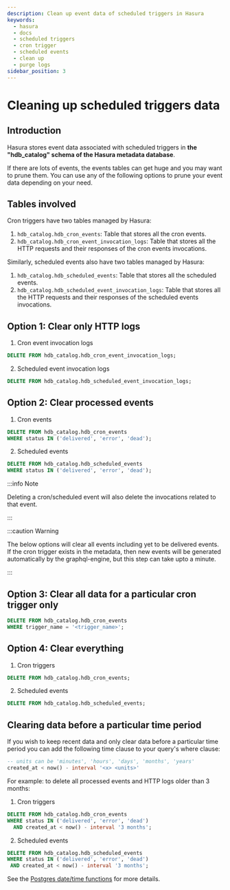 ```yaml
---
description: Clean up event data of scheduled triggers in Hasura
keywords:
  - hasura
  - docs
  - scheduled triggers
  - cron trigger
  - scheduled events
  - clean up
  - purge logs
sidebar_position: 3
---
```


# Cleaning up scheduled triggers data

## Introduction

Hasura stores event data associated with scheduled triggers in **the "hdb_catalog" schema of the Hasura metadata database**.

If there are lots of events, the events tables can get huge and you may want to prune them. You can use any of the following options to prune your event data depending on your need.

## Tables involved

Cron triggers have two tables managed by Hasura:

1. `hdb_catalog.hdb_cron_events`: Table that stores all the cron events.
2. `hdb_catalog.hdb_cron_event_invocation_logs`: Table that stores all the HTTP requests and their responses of the cron events invocations.

Similarly, scheduled events also have two tables managed by Hasura:

1. `hdb_catalog.hdb_scheduled_events`: Table that stores all the scheduled events.
2. `hdb_catalog.hdb_scheduled_event_invocation_logs`: Table that stores all the HTTP requests and their responses of the scheduled events invocations.

## Option 1: Clear only HTTP logs

1. Cron event invocation logs

```SQL
DELETE FROM hdb_catalog.hdb_cron_event_invocation_logs;
```

2. Scheduled event invocation logs

```SQL
DELETE FROM hdb_catalog.hdb_scheduled_event_invocation_logs;
```

## Option 2: Clear processed events

1. Cron events

```SQL
DELETE FROM hdb_catalog.hdb_cron_events
WHERE status IN ('delivered', 'error', 'dead');
```

2. Scheduled events

```SQL
DELETE FROM hdb_catalog.hdb_scheduled_events
WHERE status IN ('delivered', 'error', 'dead');
```

:::info Note

Deleting a cron/scheduled event will also delete the invocations related
to that event.

:::

:::caution Warning

The below options will clear all events including yet to be delivered
events. If the cron trigger exists in the metadata, then new events will
be generated automatically by the graphql-engine, but this step can take
upto a minute.

:::

## Option 3: Clear all data for a particular cron trigger only

```SQL
DELETE FROM hdb_catalog.hdb_cron_events
WHERE trigger_name = '<trigger_name>';
```

## Option 4: Clear everything

1. Cron triggers

```SQL
DELETE FROM hdb_catalog.hdb_cron_events;
```

2. Scheduled events

```SQL
DELETE FROM hdb_catalog.hdb_scheduled_events;
```

## Clearing data before a particular time period

If you wish to keep recent data and only clear data before a particular time period you can add the following time clause to your query's where clause:

```SQL
-- units can be 'minutes', 'hours', 'days', 'months', 'years'
created_at < now() - interval '<x> <units>'
```

For example: to delete all processed events and HTTP logs older than 3 months:

1. Cron triggers

```SQL
DELETE FROM hdb_catalog.hdb_cron_events
WHERE status IN ('delivered', 'error', 'dead')
  AND created_at < now() - interval '3 months';
```

2. Scheduled events

```SQL
DELETE FROM hdb_catalog.hdb_scheduled_events
WHERE status IN ('delivered', 'error', 'dead')
 AND created_at < now() - interval '3 months';
```

See the [Postgres date/time functions](https://www.postgresql.org/docs/current/functions-datetime.html) for more details.
